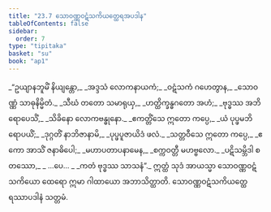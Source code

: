 ```yaml
---
title: "23.7 သောဝဏ္ဏဝဋံသကိယတ္ထေရအပဒါန"
tableOfContents: false
sidebar:
  order: 7
type: "tipitaka"
basket: "su"
book: "ap1"
---
```



<DynamicBreadcrumb />

<Division number="34" book="ap1" e="ch" v="20" p="242">

<Paragraph number="2944" type="verses" book="ap1">
_“ဥယျာနဘူမိံ နိယျန္တော,_  
_အဒ္ဒသံ လောကနာယကံ;_  
_ဝဋံသကံ ဂဟေတွာန,_  
_သောဝဏ္ဏံ သာဓုနိမ္မိတံ._  

</Paragraph>

</Division>
<Division number="35" book="ap1" e="ch" v="20" p="242">

<Paragraph number="2945" type="verses" book="ap1">
_သီဃံ တတော သမာရုယှ,_  
_ဟတ္ထိက္ခန္ဓဂတော အဟံ;_  
_ဗုဒ္ဓဿ အဘိရောပေသိံ,_  
_သိခိနော လောကဗန္ဓုနော._  

</Paragraph>

</Division>
<Division number="36" book="ap1" e="ch" v="20" p="242">

<Paragraph number="2946" type="verses" book="ap1">
_ဧကတ္တိံသေ ဣတော ကပ္ပေ,_  
_ယံ ပုပ္ဖမဘိရောပယိံ;_  
_ဒုဂ္ဂတိံ နာဘိဇာနာမိ,_  
_ပုပ္ဖပူဇာယိဒံ ဖလံ._  

</Paragraph>

</Division>
<Division number="37" book="ap1" e="ch" v="20" p="242">

<Paragraph number="2947" type="verses" book="ap1">
_သတ္တဝီသေ ဣတော ကပ္ပေ,_  
_ဧကော အာသိံ ဇနာဓိပေါ;_  
_မဟာပတာပနာမေန,_  
_စက္ကဝတ္တီ မဟဗ္ဗလော._  

</Paragraph>

</Division>
<Division number="38" book="ap1" e="ch" v="20" p="243">

<Paragraph number="2948" type="verses" book="ap1">
_ပဋိသမ္ဘိဒါ စတဿော,_  
_ …ပေ… _  
_ကတံ ဗုဒ္ဓဿ သာသနံ”._  

</Paragraph>

<Paragraph number="2949" book="ap1">
ဣတ္ထံ သုဒံ အာယသ္မာ သောဝဏ္ဏဝဋံသကိယော ထေရော ဣမာ ဂါထာယော အဘာသိတ္ထာတိ.

</Paragraph>
</Division>

<Paragraph number="2950" type="center" book="ap1">
သောဝဏ္ဏဝဋံသကိယတ္ထေရဿာပဒါနံ သတ္တမံ.
</Paragraph>